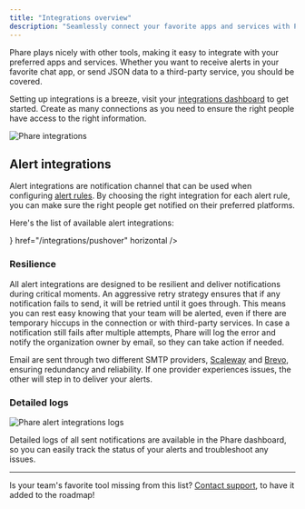 ```yaml
---
title: "Integrations overview"
description: "Seamlessly connect your favorite apps and services with Phare"
---
```


Phare plays nicely with other tools, making it easy to integrate with your preferred apps and services. Whether you want to receive alerts in your favorite chat app, or send JSON data to a third-party service, you should be covered.

Setting up integrations is a breeze, visit your <a href="https://app.phare.io/organization/apps" rel="nofollow">integrations dashboard</a> to get started. Create as many connections as you need to ensure the right people have access to the right information.

<Frame>
    <img
        src="/images/integrations/overview/phare-integrations.webp"
        alt="Phare integrations"
    />
</Frame>

## Alert integrations

Alert integrations are notification channel that can be used when configuring [alert rules](/uptime/alerting). By choosing the right integration for each alert rule, you can make sure the right people get notified on their preferred platforms.

Here's the list of available alert integrations:

<CardGroup cols={2}>
    <Card
        title="Discord"
        icon="discord"
        href="/integrations/discord"
        horizontal
    />
    <Card title="Email" icon="envelope" href="/integrations/email" horizontal />
    <Card
        title="Outgoing webhooks"
        icon="webhook"
        href="/integrations/outgoing-webhook"
        horizontal
    />
    <Card
        title="Pushover"
        icon={
            <svg xmlns="http://www.w3.org/2000/svg" viewBox="0 0 600 600">
                <path
                    fill="currentColor"
                    d="m280.949 172.514 74.48-9.8-72.52 163.66c12.74-.98 25.233-5.307 37.48-12.98 12.253-7.68 23.527-17.317 33.82-28.91 10.287-11.6 19.187-24.503 26.7-38.71 7.513-14.213 12.903-28.18 16.17-41.9 1.96-8.493 2.86-16.66 2.7-24.5-.167-7.84-2.21-14.7-6.13-20.58-3.92-5.88-9.883-10.617-17.89-14.21-8-3.593-18.86-5.39-32.58-5.39-16.007 0-31.77 2.613-47.29 7.84-15.513 5.227-29.887 12.823-43.12 22.79-13.227 9.96-24.74 22.373-34.54 37.24-9.8 14.86-16.823 31.763-21.07 50.71-1.633 6.207-2.613 11.187-2.94 14.94-.327 3.76-.407 6.863-.24 9.31.16 2.453.483 4.333.97 5.64a35.55 35.55 0 0 1 1.23 3.92c-16.66 0-28.83-3.35-36.51-10.05-7.673-6.693-9.55-18.37-5.63-35.03 3.92-17.313 12.823-33.81 26.71-49.49 13.88-15.68 30.373-29.483 49.48-41.41 19.113-11.92 40.02-21.39 62.72-28.41 22.707-7.027 44.84-10.54 66.4-10.54 18.947 0 34.87 2.693 47.77 8.08 12.907 5.393 22.953 12.5 30.14 21.32 7.187 8.82 11.677 19.11 13.47 30.87 1.8 11.76 1.23 24.01-1.71 36.75-3.593 15.353-10.373 30.79-20.34 46.31-9.96 15.513-22.453 29.56-37.48 42.14-15.027 12.573-32.26 22.78-51.7 30.62-19.433 7.84-40.093 11.76-61.98 11.76h-2.45l-62.23 139.65h-70.56l138.67-311.64Z"
                />
            </svg>
        }
        href="/integrations/pushover"
        horizontal
    />
    <Card
        title="SMS"
        icon="message-lines"
        href="/integrations/sms"
        horizontal
    />
    <Card title="Slack" icon="slack" href="/integrations/slack" horizontal />
    <Card
        title="Telegram"
        icon="telegram"
        href="/integrations/telegram"
        horizontal
    />
</CardGroup>

### Resilience

All alert integrations are designed to be resilient and deliver notifications during critical moments. An aggressive retry strategy ensures that if any notification fails to send, it will be retried until it goes through. This means you can rest easy knowing that your team will be alerted, even if there are temporary hiccups in the connection or with third-party services. In case a notification still fails after multiple attempts, Phare will log the error and notify the organization owner by email, so they can take action if needed.

Email are sent through two different SMTP providers, [Scaleway](https://www.scaleway.com/) and [Brevo](https://www.brevo.com/), ensuring redundancy and reliability. If one provider experiences issues, the other will step in to deliver your alerts.

### Detailed logs

<Frame>
    <img
        src="/images/integrations/overview/alert-integration-logs.webp"
        alt="Phare alert integrations logs"
    />
</Frame>

Detailed logs of all sent notifications are available in the Phare dashboard, so you can easily track the status of your alerts and troubleshoot any issues.

---

Is your team's favorite tool missing from this list? [Contact support](https://phare.io/contact), to have it added to the roadmap!
